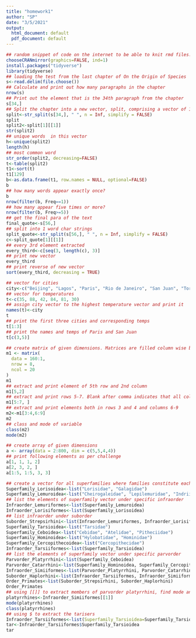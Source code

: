 ---
title: "homework1"
author: "SP"
date: "3/5/2021"
output:
  html_document: default
  pdf_document: default
---

```{r}
## random snippet of code on the internet to be able to knit rmd files. (not sure what it is doing but it did it)
chooseCRANmirror(graphics=FALSE, ind=1)
install.packages("tidyverse")
library(tidyverse)
## loading the test from the last chapter of On the Origin of Species
s<-read.delim(file.choose())
## Calculate and print out how many paragraphs in the chapter
nrow(s)
## Print out the element that is the 34th paragraph from the chapter
s[34,]
## Split the chapter into a new vector, split, comprising a vector of 1-word character strings 
split<-str_split(s[34,], " ", n = Inf, simplify = FALSE)
split
split2<-split[1][[1]]
str(split2)
## unique words  in this vector
h<-unique(split2)
length(h)
## most common word
str_order(split2, decreasing=FALSE)
t<-table(split2)
t1<-sort(t)
t1[129]
b<-as.data.frame(t1, row.names = NULL, optional=FALSE)
b
## how many words appear exactly once? 
b
nrow(filter(b, Freq==1))
## how many appear five times or more? 
nrow(filter(b, Freq>=5))
## get the final para of the text
final_quote<-s[56,]
## split into 1 word char strings
split_quote<-str_split(s[56,], " ", n = Inf, simplify = FALSE)
c<-split_quote[1][[1]]
## every 3rd element extracted 
every_third<-c[seq(3, length(c), 3)]
## print new vector
every_third
## print reverse of new vector
sort(every_third, decreasing = TRUE)
```


```{r}
## vector for cities
city<-c("Beijing", "Lagos", "Paris", "Rio de Janeiro", "San Juan", "Toronto")
## vector for temperatures
t<-c(35, 88, 42, 84, 81, 30)
## assign city vector to the highest temperature vector and print it
names(t)<-city
t
## print the first three cities and corresponding temps
t[1:3]
## print the names and temps of Paris and San Juan
t[c(3,5)]
```

```{r}
## create matrix of given dimensions. Matrices are filled column wise by default. 
m1 <- matrix(
  data = 160:1,
  nrow = 8,
  ncol = 20
)
m1
## extract and print element of 5th row and 2nd column
m1[5,2]
## extract and print rows 5-7. Blank after comma indicates that all columns (within this parameter) will be printed
m1[5:7, ]
## extract and print elements both in rows 3 and 4 and columns 6-9
m2<-m1[3:4,6:9]
m2
## class and mode of variable
class(m2)
mode(m2)
```

```{r}
## create array of given dimensions
a <- array(data = 2:800, dim = c(5,5,4,4))
## print following elements as per challenge
a[1, 1, 1, 2]
a[2, 3, 2, ]
a[1:5, 1:5, 3, 3]
```

```{r}
## create a vector for all superfamilies where families constitute each element
Superfamily_Lorisoidea<-list("Lorisidae", "Galagidae")
Superfamily_Lemuroidea<-list("Cheirogaleidae", "Lepilemuridae", "Indriidae", "Lemuridae", "Daubentoniidae")
## list the elements of superfamily vector under specific infraorder 
Infraorder_Lemuriformes<-list(Superfamily_Lemuroidea)
Infraorder_Lorisiformes<-list(Superfamily_Lorisoidea)
## list infraorder under suborder
Suborder_Strepsirhini<-list(Infraorder_Lemuriformes, Infraorder_Lorisiformes)
Superfamily_Tarsioidea<-list("Tarsidae")
Superfamily_Ceboidea<-list("Cebidae", "Atelidae", "Pitheciidae")
Superfamily_Hominoidea<-list("Hylobatidae", "Hominidae")
Superfamily_Cercopithecoidea<-list("Cercopithecidae")
Infraorder_Tarsiiformes<-list(Superfamily_Tarsioidea)
## list the elements of superfamily vector under specific parvorder 
Parvorder_Platyrrhini<-list(Superfamily_Ceboidea)
Parvorder_Catarrhini<-list(Superfamily_Hominoidea, Superfamily_Cercopithecoidea)
Infraorder_Simiiformes<-list(Parvorder_Platyrrhini, Parvorder_Catarrhini)
Suborder_Haplorhini<-list(Infraorder_Tarsiiformes, Infraorder_Simiiformes)
Order_Primates<-list(Suborder_Strepsirhini, Suborder_Haplorhini)
Order_Primates
## using [[]] to extract members of parvorder platyrrhini, find mode and class
platyrrhines<-Infraorder_Simiiformes[[1]]
mode(platyrrhines)
class(platyrrhines)
## using $ to extract the tarisers
Infraorder_Tarsiiformes<-list(Superfamily_Tarsioidea=Superfamily_Tarsioidea)
tar<-Infraorder_Tarsiiformes$Superfamily_Tarsioidea
tar
```



